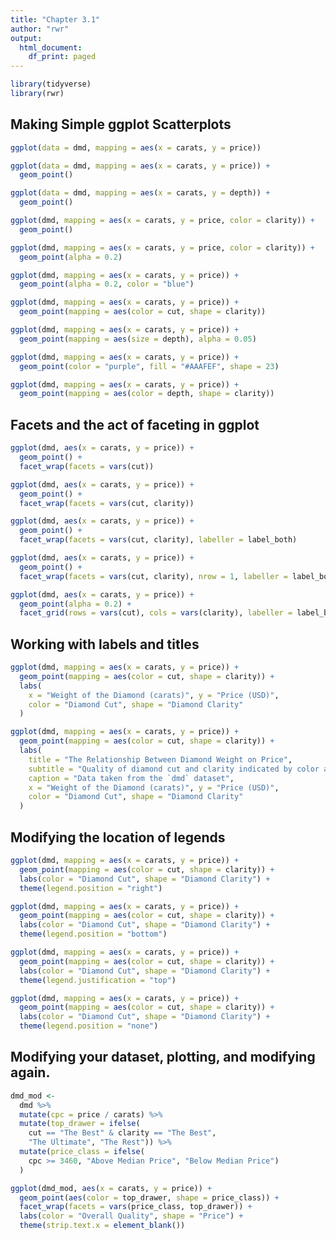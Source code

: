 ```yaml
---
title: "Chapter 3.1"
author: "rwr"
output: 
  html_document:
    df_print: paged
---
```


```r
library(tidyverse)
library(rwr)
```


## Making Simple ggplot Scatterplots

```r
ggplot(data = dmd, mapping = aes(x = carats, y = price))
```


```r
ggplot(data = dmd, mapping = aes(x = carats, y = price)) +
  geom_point()
```


```r
ggplot(data = dmd, mapping = aes(x = carats, y = depth)) +
  geom_point()
```

```r
ggplot(dmd, mapping = aes(x = carats, y = price, color = clarity)) +
  geom_point()
```


```r
ggplot(dmd, mapping = aes(x = carats, y = price, color = clarity)) +
  geom_point(alpha = 0.2)
```


```r
ggplot(dmd, mapping = aes(x = carats, y = price)) +
  geom_point(alpha = 0.2, color = "blue")
```


```r
ggplot(dmd, mapping = aes(x = carats, y = price)) +
  geom_point(mapping = aes(color = cut, shape = clarity))
```

```r
ggplot(dmd, mapping = aes(x = carats, y = price)) +
  geom_point(mapping = aes(size = depth), alpha = 0.05)
```

```r
ggplot(dmd, mapping = aes(x = carats, y = price)) +
  geom_point(color = "purple", fill = "#AAAFEF", shape = 23)
```

```r
ggplot(dmd, mapping = aes(x = carats, y = price)) +
  geom_point(mapping = aes(color = depth, shape = clarity))
```


## Facets and the act of faceting in ggplot

```r
ggplot(dmd, aes(x = carats, y = price)) +
  geom_point() +
  facet_wrap(facets = vars(cut))
```


```r
ggplot(dmd, aes(x = carats, y = price)) +
  geom_point() +
  facet_wrap(facets = vars(cut, clarity))
```


```r
ggplot(dmd, aes(x = carats, y = price)) +
  geom_point() +
  facet_wrap(facets = vars(cut, clarity), labeller = label_both)
```


```r
ggplot(dmd, aes(x = carats, y = price)) +
  geom_point() +
  facet_wrap(facets = vars(cut, clarity), nrow = 1, labeller = label_both)
```


```r
ggplot(dmd, aes(x = carats, y = price)) +
  geom_point(alpha = 0.2) +
  facet_grid(rows = vars(cut), cols = vars(clarity), labeller = label_both)
```


## Working with labels and titles

```r
ggplot(dmd, mapping = aes(x = carats, y = price)) +
  geom_point(mapping = aes(color = cut, shape = clarity)) +
  labs(
    x = "Weight of the Diamond (carats)", y = "Price (USD)",
    color = "Diamond Cut", shape = "Diamond Clarity"
  )
```


```r
ggplot(dmd, mapping = aes(x = carats, y = price)) +
  geom_point(mapping = aes(color = cut, shape = clarity)) +
  labs(
    title = "The Relationship Between Diamond Weight on Price",
    subtitle = "Quality of diamond cut and clarity indicated by color and shape",
    caption = "Data taken from the `dmd` dataset",
    x = "Weight of the Diamond (carats)", y = "Price (USD)",
    color = "Diamond Cut", shape = "Diamond Clarity"
  )
```


## Modifying the location of legends

```r
ggplot(dmd, mapping = aes(x = carats, y = price)) +
  geom_point(mapping = aes(color = cut, shape = clarity)) +
  labs(color = "Diamond Cut", shape = "Diamond Clarity") +
  theme(legend.position = "right")
```

```r
ggplot(dmd, mapping = aes(x = carats, y = price)) +
  geom_point(mapping = aes(color = cut, shape = clarity)) +
  labs(color = "Diamond Cut", shape = "Diamond Clarity") +
  theme(legend.position = "bottom")
```

```r
ggplot(dmd, mapping = aes(x = carats, y = price)) +
  geom_point(mapping = aes(color = cut, shape = clarity)) +
  labs(color = "Diamond Cut", shape = "Diamond Clarity") +
  theme(legend.justification = "top")
```

```r
ggplot(dmd, mapping = aes(x = carats, y = price)) +
  geom_point(mapping = aes(color = cut, shape = clarity)) +
  labs(color = "Diamond Cut", shape = "Diamond Clarity") +
  theme(legend.position = "none")
```


## Modifying your dataset, plotting, and modifying again.


```r
dmd_mod <- 
  dmd %>%
  mutate(cpc = price / carats) %>%
  mutate(top_drawer = ifelse(
    cut == "The Best" & clarity == "The Best",
    "The Ultimate", "The Rest")) %>%
  mutate(price_class = ifelse(
    cpc >= 3460, "Above Median Price", "Below Median Price")
  )

ggplot(dmd_mod, aes(x = carats, y = price)) +
  geom_point(aes(color = top_drawer, shape = price_class)) +
  facet_wrap(facets = vars(price_class, top_drawer)) +
  labs(color = "Overall Quality", shape = "Price") +
  theme(strip.text.x = element_blank())
```



